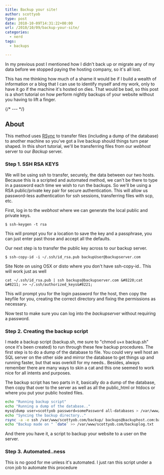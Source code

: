 ```yaml
---
title: Backup your site!
author: scottyob
type: post
date: 2010-10-09T14:31:22+00:00
url: /2010/10/09/backup-your-site/
categories:
  - nerd
tags:
  - backups

---
```

In my previous post I mentioned how I didn't back up or migrate any of my data before we stopped paying the hosting company, so it's all lost.

This has me thinking how much of a shame it would be if I build a wealth of information or a blog that I can use to identify myself and my work, only to have it go if the machine it's hosted on dies. That would be bad, so this post is a short tutorial on how perform nightly backups of your website without you having to lift a finger.

{/* --- */}

## About
This method uses [RSync](http://en.wikipedia.org/wiki/Rsync) to transfer files (including a dump of the database) to another machine so you've got a live backup should things turn pear shaped. In this short tutorial, we'll be transferring files from our *webhost* server to our *Backup* server.

### Step 1. SSH RSA KEYS
We will be using ssh to transfer, securely, the data between our two hosts. Because this is a scripted and automated method, we can't be there to type in a password each time we wish to run the backups. So we'll be using a RSA public/private key pair for secure authentication. This will allow us password-less authentication for ssh sessions, transferring files with scp, etc. 

First, log in to the *webhost* where we can generate the local public and private keys.

```
$ ssh-keygen -t rsa
```

This will prompt you for a location to save the key and a passphrase, you can just enter past those and accept all the defaults.

Our next step is to transfer the public key across to our backup server.

```
$ ssh-copy-id -i ~/.ssh/id_rsa.pub backupUser@backupserver.com
```

Site Note on using OSX or disto where you don't have ssh-copy-id.. This will work just as well

```
cat ~/.ssh/id_rsa.pub | ssh backups@backupserver.com &#8220;cat &#8211; >> ~/.ssh/authorized_keys&#8221;
```

This will prompt you for the login password for the host, then copy the keyfile for you, creating the correct directory and fixing the permissions as necessary.

Now test to make sure you can log into the *backupserver* without requiring a password.

### Step 2. Creating the backup script
I made a backup script (backup.sh, me sure to "chmod u+x backup.sh" once it's been created) to run through these few backup procedures. The first step is to do a dump of the database to file. You could very well host an SQL server on the other side and mirror the database to get things up and running faster, but that was overkill for my needs.. Besides, always remember there are many ways to skin a cat and this one seemed to work nice for all intents and purposes.


The backup script has two parts in it, basically do a dump of the database, then copy that over to the server as well as all the public_html or htdocs or where you put your public hosted files.

```bash
echo "Running backup script"
echo "Running a dump of the database.."
mysqldump user=scottyob password=somePassword all-databases > /var/www/scottyob.com/backup/database.dump #backup of database
echo "Syncing the backup directory.."
rsync -a -e ssh /var/www/scottyob.com/backup/ backups@backuphost.com:backups/<br />rsync -a -e ssh /var/www/scottyob.com/htdocs/ backups@backuphost.com:htdocs/
echo "Backup made on " `date` >> /var/www/scottyob.com/backuplog.txt
```

And there you have it, a script to backup your website to a user on the server.


### Step 3. Automated..ness

This is no good for me unless it's automated. I just ran this script under a cron job to automate this procedure

